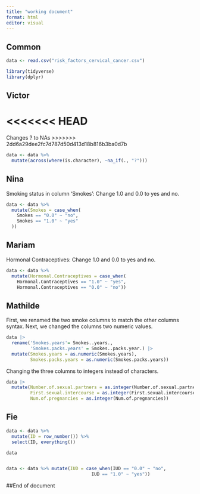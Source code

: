 ```yaml
---
title: "working document"
format: html
editor: visual
---
```


## Common

```r
data <- read.csv("risk_factors_cervical_cancer.csv")
```

```r
library(tidyverse)
library(dplyr)
```

## Victor

<<<<<<< HEAD
=======
Changes ? to NAs
>>>>>>> 2dd6a29dee2fc7d787d50d413d18b816b3ba0d7b
```r
data <- data %>%
  mutate(across(where(is.character), ~na_if(., "?")))
```

## Nina

Smoking status in column 'Smokes': Change 1.0 and 0.0 to yes and no.

```r
data <- data %>%
  mutate(Smokes = case_when(
    Smokes == "0.0" ~ "no",
    Smokes == "1.0" ~ "yes"
  ))
```

## Mariam

Hormonal Contraceptives: Change 1.0 and 0.0 to yes and no.

```r
data <- data %>%
  mutate(Hormonal.Contraceptives = case_when(
    Hormonal.Contraceptives == "1.0" ~ "yes",
    Hormonal.Contraceptives == "0.0" ~ "no"))
```

## Mathilde

First, we renamed the two smoke columns to match the other columns syntax. Next, we changed the columns two numeric values.

```r
data |> 
  rename('Smokes.years'= Smokes..years.,
         'Smokes.packs.years' = Smokes..packs.year.) |> 
  mutate(Smokes.years = as.numeric(Smokes.years),
         Smokes.packs.years = as.numeric(Smokes.packs.years))
```

Changing the three columns to integers instead of characters.

```r
data |> 
  mutate(Number.of.sexual.partners = as.integer(Number.of.sexual.partners),
         First.sexual.intercourse = as.integer(First.sexual.intercourse),
         Num.of.pregnancies = as.integer(Num.of.pregnancies))
```

## Fie

```r
data <- data %>%
  mutate(ID = row_number()) %>%
  select(ID, everything())

data


data <- data %>% mutate(IUD = case_when(IUD == "0.0" ~ "no",
                                IUD == "1.0" ~ "yes"))
```

##End of document
